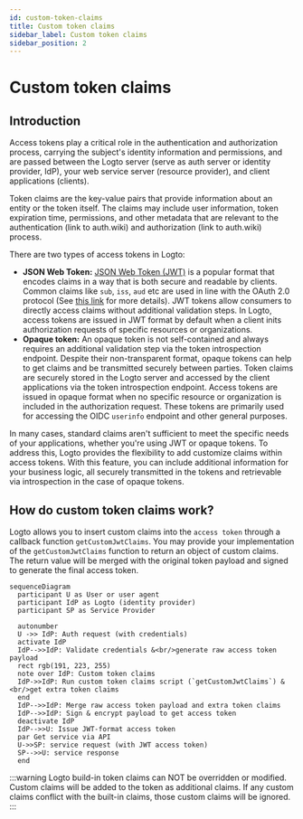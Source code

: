 ```yaml
---
id: custom-token-claims
title: Custom token claims
sidebar_label: Custom token claims
sidebar_position: 2
---
```


# Custom token claims

## Introduction

Access tokens play a critical role in the authentication and authorization process, carrying the subject's identity information and permissions, and are passed between the Logto server (serve as auth server or identity provider, IdP), your web service server (resource provider), and client applications (clients).

Token claims are the key-value pairs that provide information about an entity or the token itself. The claims may include user information, token expiration time, permissions, and other metadata that are relevant to the authentication (link to auth.wiki) and authorization (link to auth.wiki) process.

There are two types of access tokens in Logto:

- **JSON Web Token:** [JSON Web Token (JWT)](https://datatracker.ietf.org/doc/html/rfc7519) is a popular format that encodes claims in a way that is both secure and readable by clients. Common claims like `sub`, `iss`, `aud` etc are used in line with the OAuth 2.0 protocol (See [this link](https://datatracker.ietf.org/doc/html/rfc7519#section-4) for more details). JWT tokens allow consumers to directly access claims without additional validation steps. In Logto, access tokens are issued in JWT format by default when a client inits authorization requests of specific resources or organizations.
- **Opaque token:** An opaque token is not self-contained and always requires an additional validation step via the token introspection endpoint. Despite their non-transparent format, opaque tokens can help to get claims and be transmitted securely between parties. Token claims are securely stored in the Logto server and accessed by the client applications via the token introspection endpoint. Access tokens are issued in opaque format when no specific resource or organization is included in the authorization request. These tokens are primarily used for accessing the OIDC `userinfo` endpoint and other general purposes.

In many cases, standard claims aren't sufficient to meet the specific needs of your applications, whether you're using JWT or opaque tokens. To address this, Logto provides the flexibility to add customize claims within access tokens. With this feature, you can include additional information for your business logic, all securely transmitted in the tokens and retrievable via introspection in the case of opaque tokens.

## How do custom token claims work?

Logto allows you to insert custom claims into the `access token` through a callback function `getCustomJwtClaims`. You may provide your implementation of the `getCustomJwtClaims` function to return an object of custom claims. The return value will be merged with the original token payload and signed to generate the final access token.

```mermaid
sequenceDiagram
  participant U as User or user agent
  participant IdP as Logto (identity provider)
  participant SP as Service Provider

  autonumber
  U ->> IdP: Auth request (with credentials)
  activate IdP
  IdP-->>IdP: Validate credentials &<br/>generate raw access token payload
  rect rgb(191, 223, 255)
  note over IdP: Custom token claims
  IdP->>IdP: Run custom token claims script (`getCustomJwtClaims`) &<br/>get extra token claims
  end
  IdP-->>IdP: Merge raw access token payload and extra token claims
  IdP-->>IdP: Sign & encrypt payload to get access token
  deactivate IdP
  IdP-->>U: Issue JWT-format access token
  par Get service via API
  U->>SP: service request (with JWT access token)
  SP-->>U: service response
  end
```

:::warning
Logto build-in token claims can NOT be overridden or modified. Custom claims will be added to the token as additional claims. If any custom claims conflict with the built-in claims, those custom claims will be ignored.
:::
